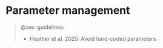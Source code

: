 # Parameter management {#sec-parameters}

> @sec-guidelines:
>
> * Heather et al. 2025: Avoid hard-coded parameters.